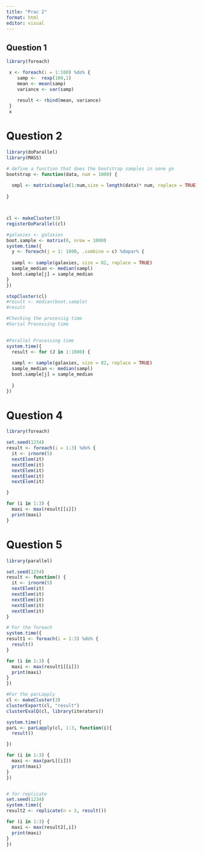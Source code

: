 ```yaml
---
title: "Prac 2"
format: html
editor: visual
---
```


## Question 1

```r
library(foreach)

```

```r
 x <- foreach(i = 1:100) %do% {
    samp <-  rexp(100,1)
    mean <- mean(samp)
    variance <- var(samp)
    
    result <- rbind(mean, variance)
 }
 x
```

# Question 2

```r
library(doParallel)
library(MASS)

```

```r


# define a function that does the bootstrap samples in oone go
bootstrap <- function(data, num = 1000) {
  
  smpl <- matrix(sample(1:num,size = length(data)* num, replace = TRUE), nrow = length(data))
  
}



cl <- makeCluster(3)
registerDoParallel(cl)

#galaxies <- galaxies
boot.sample <- matrix(0, nrow = 1000)
system.time({
  y <- foreach(j = 1: 1000, .combine = c) %dopar% {
  
  sampl <- sample(galaxies, size = 82, replace = TRUE)
  sample_median <- median(sampl)
  boot.sample[j] = sample_median
}
})

stopCluster(cl)
#result <- median(boot.sample)
#result

#Checking the processig time
#Serial Processing time
 

#Parallel Processing time
system.time({
  result <- for (J in 1:1000) {
    
  sampl <- sample(galaxies, size = 82, replace = TRUE)
  sample_median <- median(sampl)
  boot.sample[j] = sample_median
  
  }
})
```

# Question 4

```r

library(foreach)

set.seed(1234)
result <- foreach(i = 1:3) %do% {
  it <- irnorm(5)
  nextElem(it)
  nextElem(it)
  nextElem(it)
  nextElem(it)
  nextElem(it)

}

for (i in 1:3) {
  maxi <- max(result[[i]])
  print(maxi)
}


```

# Question 5

```r

library(parallel)

set.seed(1234)
result <- function() {
  it <- irnorm(5)
  nextElem(it)
  nextElem(it)
  nextElem(it)
  nextElem(it)
  nextElem(it)
}

# For the foreach
system.time({
result1 <- foreach(i = 1:3) %do% {
  result()
}

for (i in 1:3) {
  maxi <- max(result1[[i]])
  print(maxi)
}
})

#For the parLapply
cl <- makeCluster(3)
clusterExport(cl, "result")
clusterEvalQ(cl, library(iterators))

system.time({
parL <- parLapply(cl, 1:3, function(i){
  result()

})

for (i in 1:3) {
  maxi <- max(parL[[i]])
  print(maxi)
}
})


# for replicate
set.seed(1234)
system.time({
result2 <- replicate(n = 3, result())

for (i in 1:3) {
  maxi <- max(result2[,i])
  print(maxi)
}
})


```
